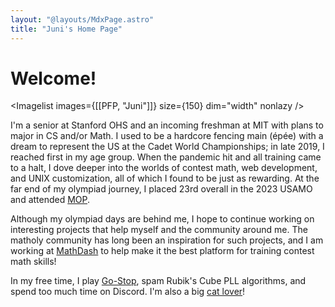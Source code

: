 ```yaml
---
layout: "@layouts/MdxPage.astro"
title: "Juni's Home Page"
---
```



# Welcome!


<Imagelist images={[[PFP, "Juni"]]} size={150} dim="width" nonlazy />

I'm a senior at Stanford OHS and an incoming freshman at MIT with plans to major
in CS and/or Math. I used to be a hardcore fencing main (épée) with a dream to
represent the US at the Cadet World Championships; in late 2019, I reached
first in my age group. When the pandemic hit and all training came to a halt, I
dove deeper into the worlds of contest math, web development, and UNIX
customization, all of which I found to be just as rewarding. At the far end of
my olympiad journey, I placed 23rd overall in the 2023 USAMO and attended
[MOP](/mop).

Although my olympiad days are behind me, I hope to continue working on
interesting projects that help myself and the community around me. The matholy
community has long been an inspiration for such projects, and I am
working at [MathDash](https://mathdash.live) to help make it the best platform
for training contest math skills!

In my free time, I play [Go-Stop](https://en.wikipedia.org/wiki/Go-Stop), spam
Rubik's Cube PLL algorithms, and spend too much time on Discord. I'm also a big
[cat lover](/cats)!
